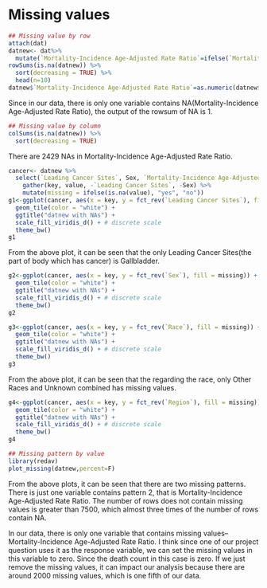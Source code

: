 # Missing values
```r
## Missing value by row
attach(dat)
datnew<- dat%>%
  mutate(`Mortality-Incidence Age-Adjusted Rate Ratio`=ifelse(`Mortality-Incidence Age-Adjusted Rate Ratio`=="Not Applicable",NA,`Mortality-Incidence Age-Adjusted Rate Ratio`))
rowSums(is.na(datnew)) %>%
  sort(decreasing = TRUE) %>%
  head(n=10)
datnew$`Mortality-Incidence Age-Adjusted Rate Ratio`=as.numeric(datnew$`Mortality-Incidence Age-Adjusted Rate Ratio`)
```

Since in our data, there is only one variable contains NA(Mortality-Incidence Age-Adjusted Rate Ratio), the output of the rowsum of NA is 1.

```r
## Missing value by column
colSums(is.na(datnew)) %>%
  sort(decreasing = TRUE)
```

There are 2429 NAs in Mortality-Incidence Age-Adjusted Rate Ratio.


```r
cancer<- datnew %>%
  select(`Leading Cancer Sites`, Sex, `Mortality-Incidence Age-Adjusted Rate Ratio`) %>%
    gather(key, value, -`Leading Cancer Sites`, -Sex) %>% 
    mutate(missing = ifelse(is.na(value), "yes", "no"))
g1<-ggplot(cancer, aes(x = key, y = fct_rev(`Leading Cancer Sites`), fill = missing)) +
  geom_tile(color = "white") + 
  ggtitle("datnew with NAs") +
  scale_fill_viridis_d() + # discrete scale
  theme_bw()
g1
```
From the above plot, it can be seen that the only Leading Cancer Sites(the part of body which has cancer) is Gallbladder.

```r
g2<-ggplot(cancer, aes(x = key, y = fct_rev(`Sex`), fill = missing)) +
  geom_tile(color = "white") + 
  ggtitle("datnew with NAs") +
  scale_fill_viridis_d() + # discrete scale
  theme_bw()
g2
```

```r
g3<-ggplot(cancer, aes(x = key, y = fct_rev(`Race`), fill = missing)) +
  geom_tile(color = "white") + 
  ggtitle("datnew with NAs") +
  scale_fill_viridis_d() + # discrete scale
  theme_bw()
g3

```

From the above plot, it can be seen that the regarding the race, only Other Races and Unknown combined has missing values.
```r
g4<-ggplot(cancer, aes(x = key, y = fct_rev(`Region`), fill = missing)) +
  geom_tile(color = "white") + 
  ggtitle("datnew with NAs") +
  scale_fill_viridis_d() + # discrete scale
  theme_bw()
g4
```

```r
## Missing pattern by value
library(redav)
plot_missing(datnew,percent=F)
```

From the above plots, it can be seen that there are two missing patterns. There is just one variable contains pattern 2, that is Mortality-Incidence Age-Adjusted Rate Ratio. The number of rows does not contain missing values is greater than 7500, which almost three times of the number of rows contain NA.

In our data, there is only one variable that contains missing values–Mortality-Incidence Age-Adjusted Rate Ratio. I think since one of our project question uses it as the response variable, we can set the missing values in this variable to zero. Since the death count in this case is zero. If we just remove the missing values, it can impact our analysis because there are around 2000 missing values, which is one fifth of our data.

